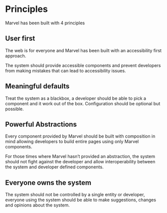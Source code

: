 
<Meta title="Marvel/Principles" />

# Principles

Marvel has been built with 4 principles

## User first

The web is for everyone and Marvel has been built with an accessibility first approach.

The system should provide accessible components and prevent developers from making mistakes that can lead to accessibility issues.

## Meaningful defaults

Treat the system as a blackbox, a developer should be able to pick a component and it work out of the box. Configuration should be optional but possible.

## Powerful Abstractions

Every component provided by Marvel should be built with composition in mind allowing developers to build entire pages using only Marvel components.

For those times where Marvel hasn’t provided an abstraction, the system should not fight against the developer and allow interoperability between the system and developer defined components.

## Everyone owns the system

The system should not be controlled by a single entity or developer, everyone using the system should be able to make suggestions, changes and opinions about the system.

